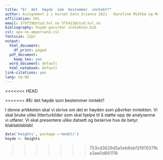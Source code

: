 ```yaml
---
title: "Er  det  høyde  som  bestemmer  inntekt?"
author: Assignment 2 i kurset Data Science 2021 - Karoline Midtbø og Morten Knutsen 
affiliation: HVL
email: 579729@stud.hvl.no 575413@stud.hvl.no
bibliography: hoyde pavirker inntekten.bib
csl: apa-no-ampersand.csl
fontsize: 12pt
output:
  html_document:
    df_print: paged
  pdf_document:
    keep_tex: yes
  word_document: default
  html_notebook: default  
link-citations: yes
lang: nb-NO
---
```


<<<<<<< HEAD















=======
#Er det høyde som bestemmer inntekt? 

I denne artikkelen skal vi skrive om det er høyden som påvirker inntekten. Vi skal bruke ulike litterturkilder som skal hjelpe til å støtte opp de analysenne vi utfører. Vi skal presentere ulike datsett og beskrive hva de betyr. blablablablabl

```r
data('heights', package ='modelr')
hoyde <- heights
```
>>>>>>> 753cd3626d5a5eb6ebf2f97637fba3ae0d661118

